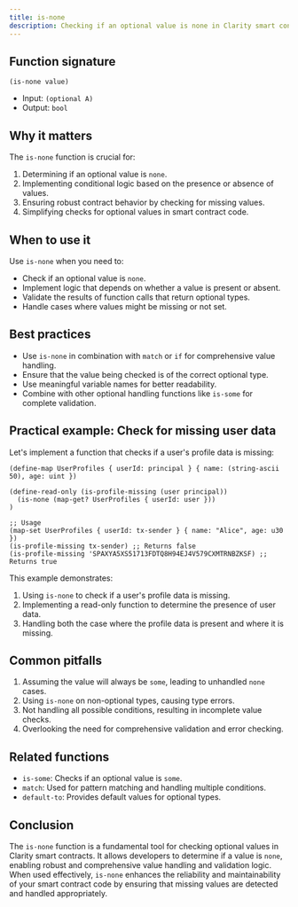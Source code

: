 ```yaml
---
title: is-none
description: Checking if an optional value is none in Clarity smart contracts.
---
```


## Function signature

```clarity
(is-none value)
```

- Input: `(optional A)`
- Output: `bool`

## Why it matters

The `is-none` function is crucial for:

1. Determining if an optional value is `none`.
2. Implementing conditional logic based on the presence or absence of values.
3. Ensuring robust contract behavior by checking for missing values.
4. Simplifying checks for optional values in smart contract code.

## When to use it

Use `is-none` when you need to:

- Check if an optional value is `none`.
- Implement logic that depends on whether a value is present or absent.
- Validate the results of function calls that return optional types.
- Handle cases where values might be missing or not set.

## Best practices

- Use `is-none` in combination with `match` or `if` for comprehensive value handling.
- Ensure that the value being checked is of the correct optional type.
- Use meaningful variable names for better readability.
- Combine with other optional handling functions like `is-some` for complete validation.

## Practical example: Check for missing user data

Let's implement a function that checks if a user's profile data is missing:

```clarity
(define-map UserProfiles { userId: principal } { name: (string-ascii 50), age: uint })

(define-read-only (is-profile-missing (user principal))
  (is-none (map-get? UserProfiles { userId: user }))
)

;; Usage
(map-set UserProfiles { userId: tx-sender } { name: "Alice", age: u30 })
(is-profile-missing tx-sender) ;; Returns false
(is-profile-missing 'SPAXYA5XS51713FDTQ8H94EJ4V579CXMTRNBZKSF) ;; Returns true
```

This example demonstrates:
1. Using `is-none` to check if a user's profile data is missing.
2. Implementing a read-only function to determine the presence of user data.
3. Handling both the case where the profile data is present and where it is missing.

## Common pitfalls

1. Assuming the value will always be `some`, leading to unhandled `none` cases.
2. Using `is-none` on non-optional types, causing type errors.
3. Not handling all possible conditions, resulting in incomplete value checks.
4. Overlooking the need for comprehensive validation and error checking.

## Related functions

- `is-some`: Checks if an optional value is `some`.
- `match`: Used for pattern matching and handling multiple conditions.
- `default-to`: Provides default values for optional types.

## Conclusion

The `is-none` function is a fundamental tool for checking optional values in Clarity smart contracts. It allows developers to determine if a value is `none`, enabling robust and comprehensive value handling and validation logic. When used effectively, `is-none` enhances the reliability and maintainability of your smart contract code by ensuring that missing values are detected and handled appropriately.
